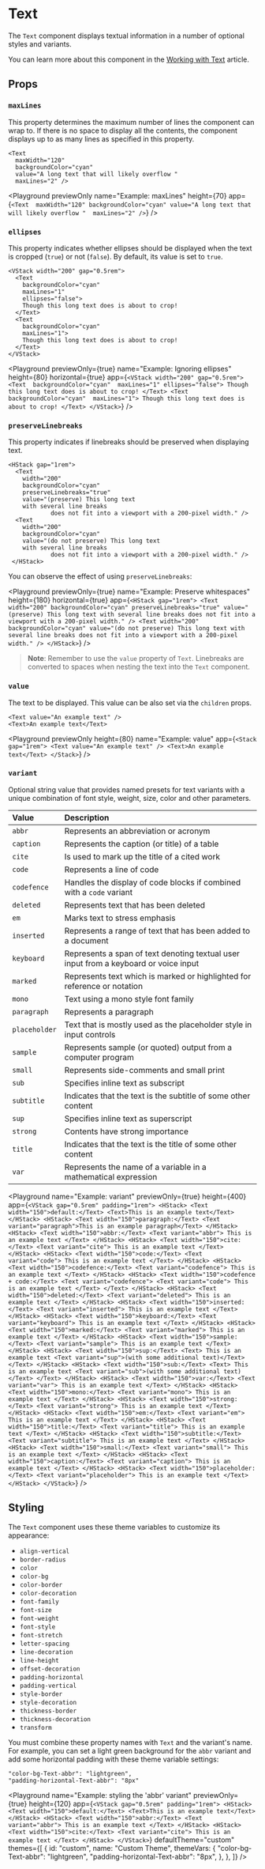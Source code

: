 # Text

The `Text` component displays textual information in a number of optional styles and variants.

You can learn more about this component in the [Working with Text](/learning/using-components/text) article.

## Props

### `maxLines`

This property determines the maximum number of lines the component can wrap to. If there is no space to display all the contents, the component displays up to as many lines as specified in this property.

```ueml copy
<Text
  maxWidth="120"
  backgroundColor="cyan"
  value="A long text that will likely overflow "
  maxLines="2" />
```

<Playground
  previewOnly
  name="Example: maxLines"
  height={70}
  app={`
    <Text 
      maxWidth="120"
      backgroundColor="cyan"
      value="A long text that will likely overflow " 
      maxLines="2" />
  `}
/>

### `ellipses`

This property indicates whether ellipses should be displayed when the text is cropped (`true`) or not (`false`).
By default, its value is set to `true`.

```ueml copy {4}
<VStack width="200" gap="0.5rem">
  <Text
    backgroundColor="cyan"
    maxLines="1"
    ellipses="false">
    Though this long text does is about to crop!
  </Text>
  <Text
    backgroundColor="cyan"
    maxLines="1">
    Though this long text does is about to crop!
  </Text>
</VStack>
```

<Playground
  previewOnly={true}
  name="Example: Ignoring ellipses"
  height={80}
  horizontal={true}
  app={`
    <VStack width="200" gap="0.5rem">
      <Text 
        backgroundColor="cyan" 
        maxLines="1"
        ellipses="false">
        Though this long text does is about to crop!
      </Text>
      <Text 
        backgroundColor="cyan" 
        maxLines="1">
        Though this long text does is about to crop!
      </Text>
    </VStack>
  `}
/>

### `preserveLinebreaks`

This property indicates if linebreaks should be preserved when displaying text.

```ueml copy {5}
<HStack gap="1rem">
  <Text
    width="200"
    backgroundColor="cyan"
    preserveLinebreaks="true"
    value="(preserve) This long text
    with several line breaks
            does not fit into a viewport with a 200-pixel width." />
  <Text
    width="200"
    backgroundColor="cyan"
    value="(do not preserve) This long text
    with several line breaks
            does not fit into a viewport with a 200-pixel width." />
 </HStack>
```

You can observe the effect of using `preserveLinebreaks`:

<Playground
  previewOnly={true}
  name="Example: Preserve whitespaces"
  height={180}
  horizontal={true}
  app={`
    <HStack gap="1rem">
      <Text
        width="200"
        backgroundColor="cyan"
        preserveLinebreaks="true"
        value="(preserve) This long text
    with several line breaks
            does not fit into a viewport with a 200-pixel width." />
      <Text
        width="200"
        backgroundColor="cyan"
        value="(do not preserve) This long text
    with several line breaks
            does not fit into a viewport with a 200-pixel width." />
     </HStack>
  `}
/>

> **Note**: Remember to use the `value` property of `Text`. Linebreaks are converted to spaces when nesting the text into the `Text` component.

### `value`

The text to be displayed. This value can be also set via the `children` props.

```ueml copy
<Text value="An example text" />
<Text>An example text</Text>
```

<Playground
  previewOnly
  height={80}
  name="Example: value"
  app={`
<Stack gap="1rem">
    <Text value="An example text" />
    <Text>An example text</Text>
</Stack>
  `}
/>

### `variant`

Optional string value that provides named presets for text variants with a unique combination of font style, weight, size, color and other parameters.

| Value         | Description                                                                          |
| :------------ | :----------------------------------------------------------------------------------- |
| `abbr`        | Represents an abbreviation or acronym                                                |
| `caption`     | Represents the caption (or title) of a table                                         |
| `cite`        | Is used to mark up the title of a cited work                                         |
| `code`        | Represents a line of code                                                            |
| `codefence`   | Handles the display of code blocks if combined with a `code` variant                 |
| `deleted`     | Represents text that has been deleted                                                |
| `em`          | Marks text to stress emphasis                                                        |
| `inserted`    | Represents a range of text that has been added to a document                         |
| `keyboard`    | Represents a span of text denoting textual user input from a keyboard or voice input |
| `marked`      | Represents text which is marked or highlighted for reference or notation             |
| `mono`        | Text using a mono style font family                                                  |
| `paragraph`   | Represents a paragraph                                                               |
| `placeholder` | Text that is mostly used as the placeholder style in input controls                  |
| `sample`      | Represents sample (or quoted) output from a computer program                         |
| `small`       | Represents side-comments and small print                                             |
| `sub`         | Specifies inline text as subscript                                                   |
| `subtitle`    | Indicates that the text is the subtitle of some other content                        |
| `sup`         | Specifies inline text as superscript                                                 |
| `strong`      | Contents have strong importance                                                      |
| `title`       | Indicates that the text is the title of some other content                           |
| `var`         | Represents the name of a variable in a mathematical expression                       |

<Playground
  name="Example: variant"
  previewOnly={true}
  height={400}
  app={`
    <VStack gap="0.5rem" padding="1rem">
      <HStack>
        <Text width="150">default:</Text>
        <Text>This is an example text</Text>
      </HStack>
      <HStack>
        <Text width="150">paragraph:</Text>
        <Text variant="paragraph">This is an example paragraph</Text>
      </HStack>
      <HStack>
        <Text width="150">abbr:</Text>
        <Text variant="abbr">
          This is an example text
        </Text>
      </HStack>
      <HStack>
        <Text width="150">cite:</Text>
        <Text variant="cite">
          This is an example text
        </Text>
      </HStack>
      <HStack>
        <Text width="150">code:</Text>
        <Text variant="code">
          This is an example text
        </Text>
      </HStack>
      <HStack>
        <Text width="150">codefence:</Text>
        <Text variant="codefence">
          This is an example text
        </Text>
      </HStack>
      <HStack>
        <Text width="150">codefence + code:</Text>
        <Text variant="codefence">
          <Text variant="code">
            This is an example text
          </Text>
        </Text>
      </HStack>
      <HStack>
        <Text width="150">deleted:</Text>
        <Text variant="deleted">
          This is an example text
        </Text>
      </HStack>
      <HStack>
        <Text width="150">inserted:</Text>
        <Text variant="inserted">
          This is an example text
        </Text>
      </HStack>
      <HStack>
        <Text width="150">keyboard:</Text>
        <Text variant="keyboard">
          This is an example text
        </Text>
      </HStack>
      <HStack>
        <Text width="150">marked:</Text>
        <Text variant="marked">
          This is an example text
        </Text>
      </HStack>
      <HStack>
        <Text width="150">sample:</Text>
        <Text variant="sample">
          This is an example text
        </Text>
      </HStack>
      <HStack>
        <Text width="150">sup:</Text>
        <Text>
          This is an example text
          <Text variant="sup">(with some additional text)</Text>
        </Text>
      </HStack>
      <HStack>
        <Text width="150">sub:</Text>
        <Text>
          This is an example text
          <Text variant="sub">(with some additional text)</Text>
        </Text>
      </HStack>
      <HStack>
        <Text width="150">var:</Text>
        <Text variant="var">
          This is an example text
        </Text>
      </HStack>
      <HStack>
        <Text width="150">mono:</Text>
        <Text variant="mono">
          This is an example text
        </Text>
      </HStack>
      <HStack>
        <Text width="150">strong:</Text>
        <Text variant="strong">
          This is an example text
        </Text>
      </HStack>
      <HStack>
        <Text width="150">em:</Text>
        <Text variant="em">
          This is an example text
        </Text>
      </HStack>
      <HStack>
        <Text width="150">title:</Text>
        <Text variant="title">
          This is an example text
        </Text>
      </HStack>
      <HStack>
        <Text width="150">subtitle:</Text>
        <Text variant="subtitle">
          This is an example text
        </Text>
      </HStack>
      <HStack>
        <Text width="150">small:</Text>
        <Text variant="small">
          This is an example text
        </Text>
      </HStack>
      <HStack>
        <Text width="150">caption:</Text>
        <Text variant="caption">
          This is an example text
        </Text>
      </HStack>
      <HStack>
        <Text width="150">placeholder:</Text>
        <Text variant="placeholder">
          This is an example text
        </Text>
      </HStack>
    </VStack>
  `}
/>

## Styling

The `Text` component uses these theme variables to customize its appearance:

- `align-vertical`
- `border-radius`
- `color`
- `color-bg`
- `color-border`
- `color-decoration`
- `font-family`
- `font-size`
- `font-weight`
- `font-style`
- `font-stretch`
- `letter-spacing`
- `line-decoration`
- `line-height`
- `offset-decoration`
- `padding-horizontal`
- `padding-vertical`
- `style-border`
- `style-decoration`
- `thickness-border`
- `thickness-decoration`
- `transform`

You must combine these property names with `Text` and the variant's name. For example, you can set a light green background for the `abbr` variant and add some horizontal padding with these theme variable settings:

```
"color-bg-Text-abbr": "lightgreen",
"padding-horizontal-Text-abbr": "8px"
```

<Playground
  name="Example: styling the 'abbr' variant"
  previewOnly={true}
  height={120}
  app={`
    <VStack gap="0.5rem" padding="1rem">
      <HStack>
        <Text width="150">default:</Text>
        <Text>This is an example text</Text>
      </HStack>
      <HStack>
        <Text width="150">abbr:</Text>
        <Text variant="abbr">
          This is an example text
        </Text>
      </HStack>
      <HStack>
        <Text width="150">cite:</Text>
        <Text variant="cite">
          This is an example text
        </Text>
      </HStack>
    </VStack>
  `}
  defaultTheme="custom"
  themes={[
    {
      id: "custom",
      name: "Custom Theme",
      themeVars: {
        "color-bg-Text-abbr": "lightgreen",
        "padding-horizontal-Text-abbr": "8px",
      },
    },
  ]}
/>
